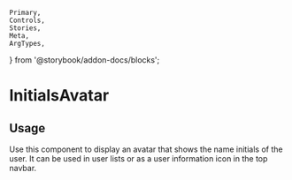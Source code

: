 	Primary,
	Controls,
	Stories,
	Meta,
	ArgTypes,
} from '@storybook/addon-docs/blocks';


<Meta of={InitialsAvatarStories} />

# InitialsAvatar

## Usage

Use this component to display an avatar that shows the name initials of the user. It can be used in user lists or as a user information icon in the top navbar.

<Primary />
<Controls />
<Stories />
